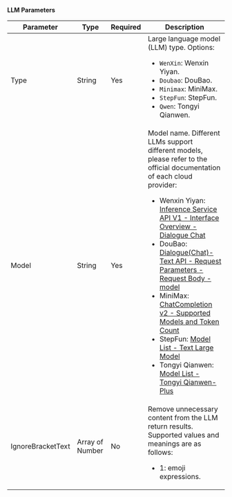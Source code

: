 **LLM Parameters**

| Parameter            | Type              | Required | Description                                                                                     |
|----------------------|-------------------|----------|-----------------------------------------------------------------------------------------------|
| Type                 | String            | Yes      | Large language model (LLM) type. Options:<ul><li>`WenXin`: Wenxin Yiyan.</li><li>`Doubao`: DouBao.</li><li>`Minimax`: MiniMax.</li><li>`StepFun`: StepFun.</li><li>`Qwen`: Tongyi Qianwen.</li></ul> |
| Model                | String            | Yes      | Model name. Different LLMs support different models, please refer to the official documentation of each cloud provider:<ul><li>Wenxin Yiyan: [Inference Service API V1 - Interface Overview - Dialogue Chat](https://cloud.baidu.com/doc/WENXINWORKSHOP/s/om5aq2brc#%E5%AF%B9%E8%AF%9Dchat)</li><li>DouBao: [Dialogue(Chat)-Text API - Request Parameters - Request Body - model](https://www.volcengine.com/docs/82379/1298454#%E8%AF%B7%E6%B1%82%E4%BD%93)</li><li>MiniMax: [ChatCompletion v2 - Supported Models and Token Count](http://platform.minimaxi.com/document/ChatCompletion%20v2?key=66701d281d57f38758d581d0#QklxsNSbaf6kM4j6wjO5eEek)</li><li>StepFun: [Model List - Text Large Model](https://platform.stepfun.com/docs/llm/text)</li><li>Tongyi Qianwen: [Model List - Tongyi Qianwen-Plus](https://help.aliyun.com/zh/model-studio/getting-started/models?spm=a2c4g.11186623.help-menu-2400256.d_0_2.4b75453a44gPA0#6c45e49509gtr)</li></ul>                                           |
| IgnoreBracketText    | Array of Number  | No       | Remove unnecessary content from the LLM return results. Supported values and meanings are as follows:<ul><li>1: emoji expressions.</li></ul>                      |